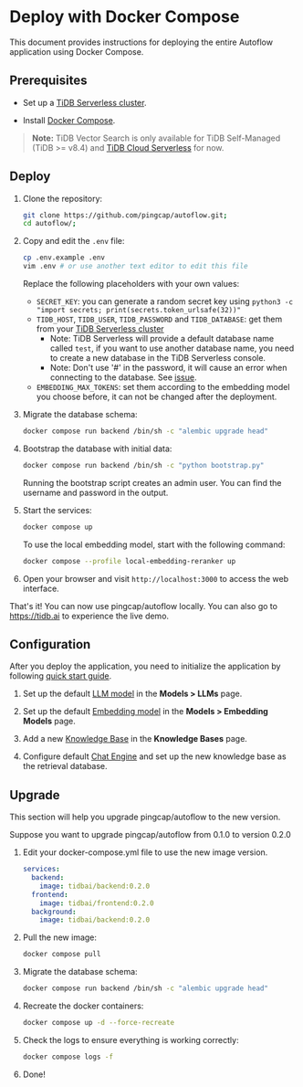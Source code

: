 # Deploy with Docker Compose


This document provides instructions for deploying the entire Autoflow application using Docker Compose.

## Prerequisites

- Set up a [TiDB Serverless cluster](https://docs.pingcap.com/tidbcloud/tidb-cloud-quickstart).  

- Install [Docker Compose](https://docs.docker.com/compose/install/).

> **Note:**
> TiDB Vector Search is only available for TiDB Self-Managed (TiDB >= v8.4) and [TiDB Cloud Serverless](https://ai.pingcap.com/) for now.

## Deploy

1. Clone the repository:

    ```bash
    git clone https://github.com/pingcap/autoflow.git;
    cd autoflow/;
    ```

2. Copy and edit the `.env` file:

    ```bash
    cp .env.example .env
    vim .env # or use another text editor to edit this file
    ```

    Replace the following placeholders with your own values:
    - `SECRET_KEY`: you can generate a random secret key using `python3 -c "import secrets; print(secrets.token_urlsafe(32))"`
    - `TIDB_HOST`, `TIDB_USER`, `TIDB_PASSWORD` and `TIDB_DATABASE`: get them from your [TiDB Serverless cluster](https://tidbcloud.com/)
      - Note: TiDB Serverless will provide a default database name called `test`, if you want to use another database name, you need to create a new database in the TiDB Serverless console.
      - Note: Don't use '#' in the password, it will cause an error when connecting to the database. See [issue](https://github.com/pydantic/pydantic/issues/8061).
    - `EMBEDDING_MAX_TOKENS`: set them according to the embedding model you choose before, it can not be changed after the deployment.

3. Migrate the database schema:

    ```bash
    docker compose run backend /bin/sh -c "alembic upgrade head"
    ```

4. Bootstrap the database with initial data:

    ```bash
    docker compose run backend /bin/sh -c "python bootstrap.py"
    ```

    Running the bootstrap script creates an admin user. You can find the username and password in the output.

5. Start the services:

    ```bash
    docker compose up
    ```

    To use the local embedding model, start with the following command:

    ```bash
    docker compose --profile local-embedding-reranker up
    ```

6. Open your browser and visit `http://localhost:3000` to access the web interface.

That's it! You can now use pingcap/autoflow locally. You can also go to https://tidb.ai to experience the live demo.


## Configuration

After you deploy the application, you need to initialize the application by following [quick start guide](./quick-start.mdx).

1. Set up the default [LLM model](./llm.mdx) in the **Models > LLMs** page.

2. Set up the default [Embedding model](./embedding-model.mdx) in the **Models > Embedding Models** page.

3. Add a new [Knowledge Base](./knowledge-base.mdx) in the **Knowledge Bases** page.

4. Configure default [Chat Engine](./chat-engine.mdx) and set up the new knowledge base as the retrieval database.

## Upgrade

This section will help you upgrade pingcap/autoflow to the new version.

Suppose you want to upgrade pingcap/autoflow from 0.1.0 to version 0.2.0

1. Edit your docker-compose.yml file to use the new image version.

    ```yaml
    services:
      backend:
        image: tidbai/backend:0.2.0
      frontend:
        image: tidbai/frontend:0.2.0
      background:
        image: tidbai/backend:0.2.0
    ```

2. Pull the new image:

    ```bash
    docker compose pull
    ```

3. Migrate the database schema:

    ```bash
    docker compose run backend /bin/sh -c "alembic upgrade head"
    ```

4. Recreate the docker containers:

    ```bash
    docker compose up -d --force-recreate
    ```

5. Check the logs to ensure everything is working correctly:

    ```bash
    docker compose logs -f
    ```

6. Done!
